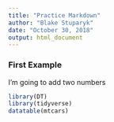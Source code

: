 ```yaml
---
title: "Practice Markdown"
author: "Blake Stuparyk"
date: "October 30, 2018"
output: html_document
---
```


### First Example

I'm going to add two numbers
```r
library(DT)
library(tidyverse)
datatable(mtcars)
```